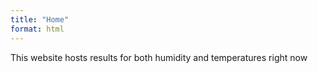 ```yaml
---
title: "Home"
format: html
---
```


This website hosts results for both humidity and temperatures right now
